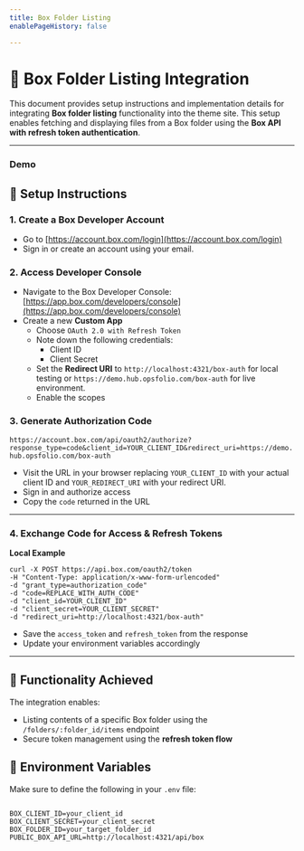```yaml
---
title: Box Folder Listing
enablePageHistory: false

---
```




# 📁 Box Folder Listing Integration

This document provides setup instructions and implementation details for integrating **Box folder listing** functionality into the theme site. This setup enables fetching and displaying files from a Box folder using the **Box API with refresh token authentication**.

---

### Demo

<BoxList />

## 🔧 Setup Instructions

### 1. Create a Box Developer Account

- Go to [https://account.box.com/login](https://account.box.com/login)  
- Sign in or create an account using your email.  

### 2. Access Developer Console

- Navigate to the Box Developer Console: [https://app.box.com/developers/console](https://app.box.com/developers/console)  
- Create a new **Custom App**  
  - Choose `OAuth 2.0 with Refresh Token`  
  - Note down the following credentials:  
    - Client ID  
    - Client Secret
  - Set the **Redirect URI** to `http://localhost:4321/box-auth` for local testing or `https://demo.hub.opsfolio.com/box-auth` for live environment.
  - Enable the scopes

### 3. Generate Authorization Code


`https://account.box.com/api/oauth2/authorize?response_type=code&client_id=YOUR_CLIENT_ID&redirect_uri=https://demo.hub.opsfolio.com/box-auth`

- Visit the URL in your browser   replacing `YOUR_CLIENT_ID` with your actual client ID and `YOUR_REDIRECT_URI` with your redirect URI.
- Sign in and authorize access  
- Copy the `code` returned in the URL

---

### 4. Exchange Code for Access & Refresh Tokens

**Local Example**
```
curl -X POST https://api.box.com/oauth2/token
-H "Content-Type: application/x-www-form-urlencoded"
-d "grant_type=authorization_code"
-d "code=REPLACE_WITH_AUTH_CODE"
-d "client_id=YOUR_CLIENT_ID"
-d "client_secret=YOUR_CLIENT_SECRET"
-d "redirect_uri=http://localhost:4321/box-auth"
```

- Save the `access_token` and `refresh_token` from the response  
- Update your environment variables accordingly

---

## 🌟 Functionality Achieved

The integration enables:

- Listing contents of a specific Box folder using the `/folders/:folder_id/items` endpoint  
- Secure token management using the **refresh token flow**  

## 📁 Environment Variables

Make sure to define the following in your `.env` file:

```

BOX_CLIENT_ID=your_client_id
BOX_CLIENT_SECRET=your_client_secret
BOX_FOLDER_ID=your_target_folder_id
PUBLIC_BOX_API_URL=http://localhost:4321/api/box

```
